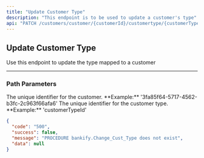 ```yaml
---
title: "Update Customer Type"
description: "This endpoint is to be used to update a customer's type"
api: "PATCH /customers/customer/{customerId}/customertype/{customerTypeId}/update"
---
```


## Update Customer Type

Use this endpoint to update the type mapped to a customer

---

### Path Parameters

<ParamField body="customerId" type="string" required>
	The unique identifier for the customer.  
	**Example:** '3fa85f64-5717-4562-b3fc-2c963f66afa6'
</ParamField>

<ParamField body="customerTypeId" type="string" required>
	The unique identifier for the customer type.  
	**Example:** 'customerTypeId'
</ParamField>

<ResponseExample>

```json
{
  "code": "500",
  "success": false,
  "message": "PROCEDURE bankify.Change_Cust_Type does not exist",
  "data": null
}
```

</ResponseExample>